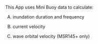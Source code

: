 This App uses Mini Buoy data to calculate:

A.  inundation duration and frequency

B.  current velocity

C.  wave orbital velocity (MSR145+ only)
